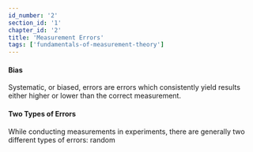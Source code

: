 ```yaml
---
id_number: '2'
section_id: '1'
chapter_id: '2'
title: 'Measurement Errors'
tags: ['fundamentals-of-measurement-theory']
---
```


#### Bias
Systematic, or biased, errors are errors which consistently yield results either higher or lower than the correct measurement.

#### Two Types of Errors
While conducting measurements in experiments, there are generally two different types of errors: random 